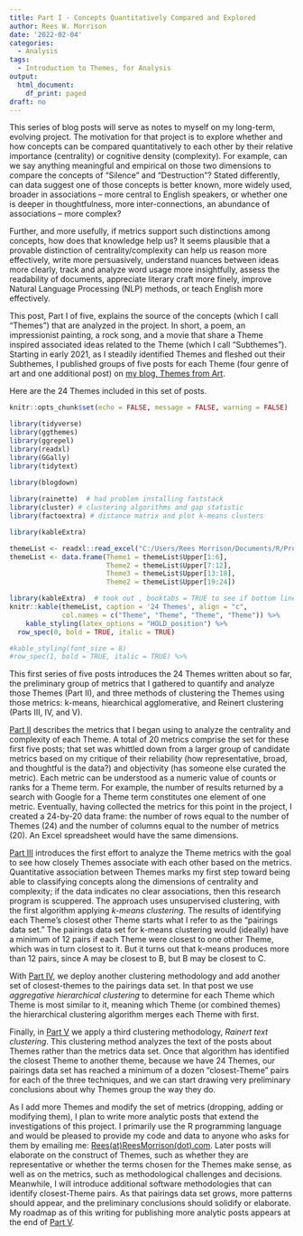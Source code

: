 ```yaml
---
title: Part I - Concepts Quantitatively Compared and Explored
author: Rees W. Morrison
date: '2022-02-04'
categories:
  - Analysis
tags:
  - Introduction to Themes, for Analysis
output:
  html_document:
    df_print: paged
draft: no
---
```


This series of blog posts will serve as notes to myself on my long-term, evolving project.   The motivation for that project is to explore whether and how concepts can be compared quantitatively to each other by their relative importance (centrality) or cognitive density (complexity).  For example, can we say anything meaningful and empirical on those two dimensions to compare the concepts of "Silence" and "Destruction"? Stated differently, can data suggest one of those concepts is better known, more widely used, broader in associations -- more central to English speakers, or whether one is deeper in thoughtfulness, more inter-connections, an abundance of associations -- more complex? 

<!--more-->

Further, and more usefully, if metrics support such distinctions among concepts, how does that knowledge help us?  It seems plausible that a provable distinction of centrality/complexity can help us reason more effectively, write more persuasively, understand nuances between ideas more clearly, track and analyze word usage more insightfully, assess the readability of documents, appreciate literary craft more finely, improve Natural Language Processing (NLP) methods, or teach English more effectively.   

This post, Part I of five, explains the source of the concepts (which I call "Themes") that are analyzed in the project. In short, a poem, an impressionist painting, a rock song, and a movie that share a Theme inspired associated ideas related to the Theme (which I call "Subthemes"). Starting in early 2021, as I steadily identified Themes and fleshed out their Subthemes, I published groups of five posts for each Theme (four genre of art and one additional post) on [my blog, Themes from Art](https://themesfromart.com/). 

<!-- did not seek to be exhaustive in subthemes nor cover them in depth.  Books have been written about each!  Names of subthemes were effort at concision and avoided using the term -->

Here are the 24 Themes included in this set of posts.

```r

knitr::opts_chunk$set(echo = FALSE, message = FALSE, warning = FALSE)

library(tidyverse)  
library(ggthemes) 
library(ggrepel) 
library(readxl) 
library(GGally)
library(tidytext) 

library(blogdown)
 
library(rainette)  # had problem installing faststack
library(cluster) # clustering algorithms and gap statistic
library(factoextra) # distance matrix and plot k-means clusters

library(kableExtra)

```


```r

themeList <- readxl::read_excel("C:/Users/Rees Morrison/Documents/R/Projects/CLIENTS/Themes/Metrics of Themes.xlsx", sheet = "SynAntonym", range = "M1:M25")
themeList <- data.frame(Theme1 = themeList$Upper[1:6],
                        Theme2 = themeList$Upper[7:12],
                        Theme3 = themeList$Upper[13:18],
                        Theme2 = themeList$Upper[19:24])

library(kableExtra)  # took out , booktabs = TRUE to see if bottom line would go away
knitr::kable(themeList, caption = '24 Themes', align = "c",
             col.names = c("Theme", "Theme", "Theme", "Theme")) %>% 
    kable_styling(latex_options = "HOLD_position") %>% 
  row_spec(0, bold = TRUE, italic = TRUE)

#kable_styling(font_size = 8)
#row_spec(1, bold = TRUE, italic = TRUE) %>%

```

This first series of five posts introduces the 24 Themes written about so far, the preliminary group of metrics that I gathered to quantify and analyze those Themes (Part II), and three methods of clustering the Themes using those metrics: k-means, hiearchical agglomerative, and Reinert clustering (Parts III, IV, and V).  

[Part II](https://themesfromart.com/post/2022-01-26-part-ii-metrics-that-suggest-centrality-or-complexity-of-a-concept/partiimetrics/) describes the metrics that I began using to analyze the centrality and complexity of each Theme.  A total of 20 metrics comprise the set for these first five posts; that set was whittled down from a larger group of candidate metrics based on my critique of their reliability (how representative, broad, and thoughtful is the data?) and objectivity (has someone else curated the metric).  Each metric can be understood as a numeric value of counts or ranks for a Theme term. For example, the number of results returned by a search with Google for a Theme term constitutes one element of one metric.  Eventually, having collected the metrics for this point in the project, I created a 24-by-20 data frame: the number of rows equal to the number of Themes (24) and the number of columns equal to the number of metrics (20).  An Excel spreadsheet would have the same dimensions.

[Part III](https://themesfromart.com/post/2022-02-04-part-iii-find-similar-themes-with-k-means-clustering/part-iii-kmeans/) introduces the first effort to analyze the Theme metrics with the goal to see how closely Themes associate with each other based on the metrics. Quantitative association between Themes marks my first step toward being able to classifying concepts along the dimensions of centrality and complexity; if the data indicates no clear associations, then this research program is scuppered. The approach uses unsupervised clustering, with the first algorithm applying *k-means clustering*. The results of identifying each Theme's closest other Theme starts what I refer to as the "pairings data set."  The pairings data set for k-means clustering would (ideally) have a minimum of 12 pairs if each Theme were closest to one other Theme, which was in turn closest to it.  But it turns out that k-means produces more than 12 pairs, since A may be closest to B, but B may be closest to C.

With [Part IV](https://themesfromart.com/post/2022-02-04-part-iv-cluster-themes-with-agglomerative-hierarchical-clustering/part-iv-hiearch/), we deploy another clustering methodology and add another set of closest-themes to the pairings data set.  In that post we use *aggregative hierarchical clustering* to determine for each Theme which Theme is most similar to it, meaning which Theme (or combined themes) the hierarchical clustering algorithm merges each Theme with first. 

Finally, in [Part V](https://themesfromart.com/post/2022-02-04-cluster-themes-with-reinert-textual-data-clustering/part-v-reinert/) we apply a third clustering methodology, *Rainert text clustering*. This clustering method analyzes the text of the posts about Themes rather than the metrics data set.  Once that algorithm has identified the closest Theme to another theme, because we have 24 Themes, our pairings data set has reached a minimum of a dozen "closest-Theme" pairs for each of the three techniques, and we can start drawing very preliminary conclusions about why Themes group the way they do.  

As I add more Themes and modify the set of metrics (dropping, adding or modifying them), I plan to write more analytic posts that extend the investigations of this project.  I primarily use the R programming language and would be pleased to provide my code and data to anyone who asks for them by emailing me: [Rees(at)ReesMorrison(dot).com](rees@reesmorrison.com). Later posts will elaborate on the construct of  Themes, such as whether they are representative or whether the terms chosen for the Themes make sense, as well as on the metrics, such as methodological challenges and decisions.  Meanwhile, I will introduce additional software methodologies that can identify closest-Theme pairs. As that pairings data set grows, more patterns should appear, and the preliminary conclusions should solidify or elaborate.  My roadmap as of this writing for publishing more analytic posts appears at the end of [Part V](V). 